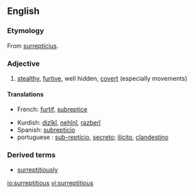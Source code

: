 ==English==
===Etymology===
From {{L.}} [[surrepticius]].
===Adjective===
{{en-adj}}
#[[stealth]]y, [[furtive]], well hidden, [[covert]] (especially movements)

====Translations====
{{top}}
*French: [[furtif]], [[subreptice]]
{{mid}}
*Kurdish: [[dizîkî]], [[nehînî]], [[razberî]]
*Spanish: [[subrepticio]]
*portuguese : [[sub-reptício]], [[secreto]]; [[ilícito]], [[clandestino]]
{{bottom}}

===Derived terms===
*[[surreptitiously]]

[[io:surreptitious]]
[[vi:surreptitious]]